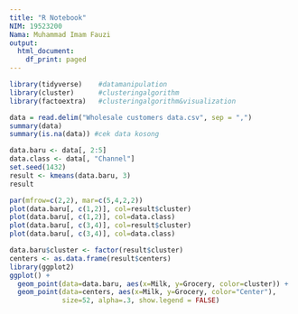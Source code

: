 ---
title: "R Notebook"
NIM: 19523200
Nama: Muhammad Imam Fauzi
output:
  html_document:
    df_print: paged
---

```{r}
library(tidyverse)    #datamanipulation  
library(cluster)      #clusteringalgorithm
library(factoextra)   #clusteringalgorithm&visualization
```
```{r}
data = read.delim("Wholesale customers data.csv", sep = ",")
summary(data)
summary(is.na(data)) #cek data kosong
```
```{r}
data.baru <- data[, 2:5]
data.class <- data[, "Channel"]
set.seed(1432)
result <- kmeans(data.baru, 3)
result
```

```{r}
par(mfrow=c(2,2), mar=c(5,4,2,2))
plot(data.baru[, c(1,2)], col=result$cluster)
plot(data.baru[, c(1,2)], col=data.class)
plot(data.baru[, c(3,4)], col=result$cluster)
plot(data.baru[, c(3,4)], col=data.class)
```

```{r}
data.baru$cluster <- factor(result$cluster)
centers <- as.data.frame(result$centers)
library(ggplot2)
ggplot() +
  geom_point(data=data.baru, aes(x=Milk, y=Grocery, color=cluster)) +
  geom_point(data=centers, aes(x=Milk, y=Grocery, color="Center"),
             size=52, alpha=.3, show.legend = FALSE)
```



